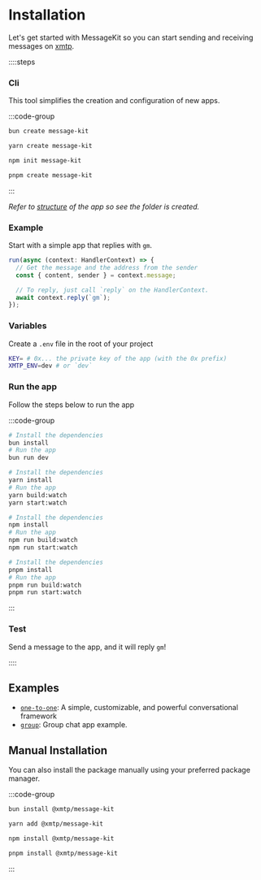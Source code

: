 # Installation

Let's get started with MessageKit so you can start sending and receiving messages on [xmtp](https://xmtp.org).

::::steps

### Cli

This tool simplifies the creation and configuration of new apps.

:::code-group

```bash [bun]
bun create message-kit
```

```bash [yarn]
yarn create message-kit
```

```bash [npm]
npm init message-kit
```

```bash [pnpm]
pnpm create message-kit
```

:::

_Refer to [structure](/concepts/structure) of the app so see the folder is created._

### Example

Start with a simple app that replies with `gm`.

```jsx [src/index.ts]
run(async (context: HandlerContext) => {
  // Get the message and the address from the sender
  const { content, sender } = context.message;

  // To reply, just call `reply` on the HandlerContext.
  await context.reply(`gm`);
});
```

### Variables

Create a `.env` file in the root of your project

```bash [cmd]
KEY= # 0x... the private key of the app (with the 0x prefix)
XMTP_ENV=dev # or `dev`
```

### Run the app

Follow the steps below to run the app

:::code-group

```bash [bun]
# Install the dependencies
bun install
# Run the app
bun run dev
```

```bash [yarn]
# Install the dependencies
yarn install
# Run the app
yarn build:watch
yarn start:watch
```

```bash [npm]
# Install the dependencies
npm install
# Run the app
npm run build:watch
npm run start:watch
```

```bash [pnpm]
# Install the dependencies
pnpm install
# Run the app
pnpm run build:watch
pnpm run start:watch
```

:::

### Test

Send a message to the app, and it will reply `gm`!

::::

## Examples

- [`one-to-one`](/use-cases/one-to-one): A simple, customizable, and powerful conversational framework
- [`group`](/use-cases/group): Group chat app example.

## Manual Installation

You can also install the package manually using your preferred package manager.

:::code-group

```bash [bun]
bun install @xmtp/message-kit
```

```bash [yarn]
yarn add @xmtp/message-kit
```

```bash [npm]
npm install @xmtp/message-kit
```

```bash [pnpm]
pnpm install @xmtp/message-kit
```

:::
